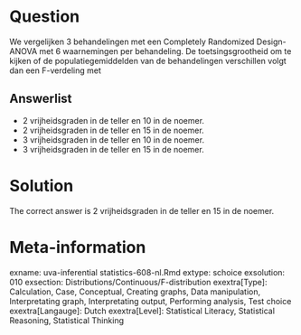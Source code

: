 Question
========

We vergelijken 3 behandelingen met een Completely Randomized Design-ANOVA met 6 waarnemingen per behandeling. De toetsingsgrootheid om te kijken of de populatiegemiddelden van de behandelingen verschillen volgt dan een F-verdeling met

Answerlist
----------
* 2 vrijheidsgraden in de teller en 10 in de noemer.
* 2 vrijheidsgraden in de teller en 15 in de noemer.
* 3 vrijheidsgraden in de teller en 10 in de noemer.
* 3 vrijheidsgraden in de teller en 15 in de noemer.

Solution
========

The correct answer is  2 vrijheidsgraden in de teller en 15 in de noemer.

Meta-information
================
exname: uva-inferential statistics-608-nl.Rmd
extype: schoice
exsolution: 010
exsection: Distributions/Continuous/F-distribution
exextra[Type]: Calculation, Case, Conceptual, Creating graphs, Data manipulation, Interpretating graph, Interpretating output, Performing analysis, Test choice
exextra[Langauge]: Dutch
exextra[Level]: Statistical Literacy, Statistical Reasoning, Statistical Thinking
